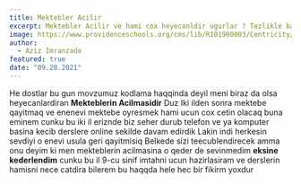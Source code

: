 ```yaml
---
title: Mektebler Acilir
excerpt: Mektebler Acilir ve hami cox heyecanldir ugurlar ? Tezlikle baglanmasi dileyile
image: https://www.providenceschools.org/cms/lib/RI01900003/Centricity/Domain/4/20210413-Bailey-0160-862x530.png
author:
  - Aziz Imranzade
featured: true
date: "09.28.2021"
---
```


He dostlar bu gun movzumuz kodlama haqqinda deyil meni biraz da olsa heyecanlardiran **Mekteblerin Acilmasidir** Duz Iki ilden sonra mektebe qayitmaq ve enenevi mektebe oyresmek hami ucun cox cetin olacaq buna eminem cunku bu iki il eriznde biz seher durub telefon ve ya komputer basina kecib derslere online sekilde davam edirdik Lakin indi herkesin sevdiyi o enevi usula geri qayitmisiq Belkede sizi teecublendirecek amma onu deyim ki men mekteblerin acilmasina o qeder de sevinmedim **eksine kederlendim** cunku bu il 9-cu sinif imtahni ucun hazirlasiram ve derslerin hamisni nece catdira bilerem bu haqqda hele hec bir fikirm yoxdur
